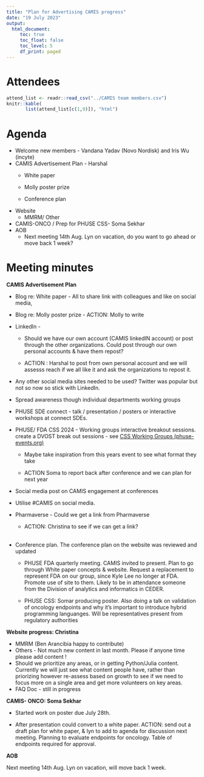 ```yaml
---
title: "Plan for Advertising CAMIS progress"
date: "19 July 2023"
output:
  html_document: 
     toc: true
     toc_float: false
     toc_level: 5
     df_print: paged
---
```


# Attendees

```r
attend_list <- readr::read_csv("../CAMIS team members.csv")
knitr::kable(
       list(attend_list[c(1,9)]), "html")
```

# Agenda

-   Welcome new members - Vandana Yadav (Novo Nordisk) and Iris Wu (incyte)
-   CAMIS Advertisement Plan - Harshal
    -   White paper

    -   Molly poster prize

    -   Conference plan
-   Website
    -   MMRM/ Other
-   CAMIS-ONCO / Prep for PHUSE CSS- Soma Sekhar
-   AOB
    -   Next meeting 14th Aug. Lyn on vacation, do you want to go ahead or move back 1 week?

# Meeting minutes

**CAMIS Advertisement Plan**

-   Blog re: White paper - All to share link with colleagues and like on social media,

-   Blog re: Molly poster prize - ACTION: Molly to write

-   LinkedIn -

    -   Should we have our own account (CAMIS linkedIN account) or post through the other organizations. Could post through our own personal accounts & have them repost?

    -   ACTION : Harshal to post from own personal account and we will assesss reach if we all like it and ask the organizations to repost it.

-   Any other social media sites needed to be used? Twitter was popular but not so now so stick with LinkedIn.

-   Spread awareness though individual departments working groups

-   PHUSE SDE connect - talk / presentation / posters or interactive workshops at connect SDEs.

-   PHUSE/ FDA CSS 2024 - Working groups interactive breakout sessions. create a DVOST break out sessions - see [CSS Working Groups (phuse-events.org)](https://www.phuse-events.org/attend/frontend/reg/tOtherPage.csp?pageID=15403&ef_sel_menu=1694&eventID=26)

    -   Maybe take inspiration from this years event to see what format they take

    -   ACTION Soma to report back after conference and we can plan for next year

-   Social media post on CAMIS engagement at conferences

-   Utilise #CAMIS on social media.

-   Pharmaverse - Could we get a link from Pharmaverse

    -   ACTION: Christina to see if we can get a link?\
        \

-   Conference plan. The conference plan on the website was reviewed and updated

    -   PHUSE FDA quarterly meeting. CAMIS invited to present. Plan to go through White paper concepts & website. Request a replacement to represent FDA on our group, since Kyle Lee no longer at FDA. Promote use of site to them. Likely to be in attendance someone from the Division of analytics and informatics in CEDER.

    -   PHUSE CSS: Somar producing poster. Also doing a talk on validation of oncology endpoints and why it's important to introduce hybrid programming languanges. Will be representatives present from regulatory authorities

**Website progress: Christina**

-   MMRM (Ben Arancibia happy to contribute)
-   Others - Not much new content in last month. Please if anyone time please add content !
-   Should we prioritize any areas, or in getting Python/Julia content. Currently we will just see what content people have, rather than priorizing however re-assess based on growth to see if we need to focus more on a single area and get more volunteers on key areas.
-   FAQ Doc - still in progress

**CAMIS- ONCO: Soma Sekhar**

-   Started work on poster due July 28th.

-   After presentation could convert to a white paper. ACTION: send out a draft plan for white paper, & lyn to add to agenda for discussion next meeting. Planning to evaluate endpoints for oncology. Table of endpoints required for approval.

**AOB**

Next meeting 14th Aug. Lyn on vacation, will move back 1 week.
